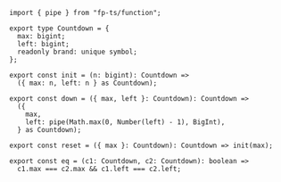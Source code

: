 ```tsx
import { pipe } from "fp-ts/function";

export type Countdown = {
  max: bigint;
  left: bigint;
  readonly brand: unique symbol;
};

export const init = (n: bigint): Countdown =>
  ({ max: n, left: n } as Countdown);

export const down = ({ max, left }: Countdown): Countdown =>
  ({
    max,
    left: pipe(Math.max(0, Number(left) - 1), BigInt),
  } as Countdown);

export const reset = ({ max }: Countdown): Countdown => init(max);

export const eq = (c1: Countdown, c2: Countdown): boolean =>
  c1.max === c2.max && c1.left === c2.left;
```
